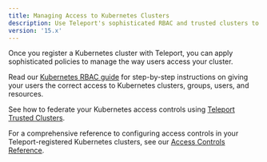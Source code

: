 ```yaml
---
title: Managing Access to Kubernetes Clusters
description: Use Teleport's sophisticated RBAC and trusted clusters to ensure that your teams have the correct access to your Kubernetes clusters.
version: '15.x'
---
```


Once you register a Kubernetes cluster with Teleport, you can apply
sophisticated policies to manage the way users access your cluster.

Read our [Kubernetes RBAC guide](/docs/kubernetes-access/manage-access/rbac) for step-by-step
instructions on giving your users the correct access to Kubernetes clusters,
groups, users, and resources.

See how to federate your Kubernetes access controls using [Teleport Trusted
Clusters](/docs/kubernetes-access/manage-access/federation).

For a comprehensive reference to configuring access controls in your
Teleport-registered Kubernetes clusters, see our [Access Controls
Reference](/docs/kubernetes-access/controls).

